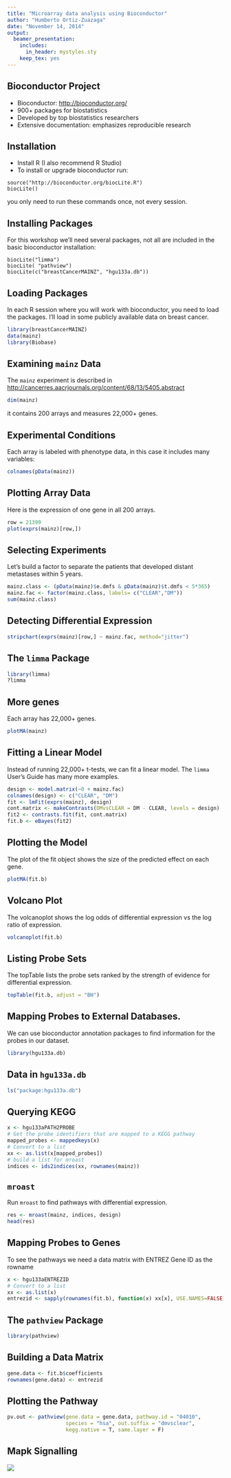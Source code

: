 ```yaml
---
title: "Microarray data analysis using Bioconductor"
author: "Humberto Ortiz-Zuazaga"
date: "November 14, 2014"
output: 
  beamer_presentation:
    includes:
      in_header: mystyles.sty
    keep_tex: yes
---
```


## Bioconductor Project

- Bioconductor: <http://bioconductor.org/>
- 900+ packages for biostatistics
- Developed by top biostatistics researchers
- Extensive documentation: emphasizes reproducible research

## Installation

- Install R (I also recommend R Studio)
- To install or upgrade bioconductor run:
```
source("http://bioconductor.org/biocLite.R")
biocLite()
```
 you only need to run these commands once, not every session.
 
## Installing Packages

For this workshop we'll need several packages, not all are included in the basic bioconductor installation:
```
biocLite("limma")
biocLite( "pathview")
biocLite(c("breastCancerMAINZ", "hgu133a.db"))
```

## Loading Packages

In each R session where you will work with bioconductor, you need to load the packages. I'll load in some publicly available data on breast cancer.

```r
library(breastCancerMAINZ)
data(mainz)
library(Biobase)
```

## Examining `mainz` Data

The `mainz` experiment is described in <http://cancerres.aacrjournals.org/content/68/13/5405.abstract>

```r
dim(mainz)
```
it contains 200 arrays and measures 22,000+ genes.

## Experimental Conditions

Each array is labeled with phenotype data, in this case it includes many variables:

```r
colnames(pData(mainz))
```

## Plotting Array Data

Here is the expression of one gene in all 200 arrays.

```r
row = 21399
plot(exprs(mainz)[row,])
```

## Selecting Experiments

Let's build a factor to separate the patients that developed distant metastases within 5 years.
```r
mainz.class <- (pData(mainz)$e.dmfs & pData(mainz)$t.dmfs < 5*365)
mainz.fac <- factor(mainz.class, labels= c("CLEAR","DM"))
sum(mainz.class)
```

## Detecting Differential Expression

```r
stripchart(exprs(mainz)[row,] ~ mainz.fac, method="jitter")
```

## The `limma` Package

```r
library(limma)
?limma
```

## More genes

Each array has 22,000+ genes.

```r
plotMA(mainz)
```

## Fitting a Linear Model

Instead of running 22,000+ t-tests, we can fit a linear model. The `limma` User's Guide has many more examples.

```r
design <- model.matrix(~0 + mainz.fac)
colnames(design) <- c("CLEAR", "DM")
fit <- lmFit(exprs(mainz), design)
cont.matrix <- makeContrasts(DMvsCLEAR = DM - CLEAR, levels = design)
fit2 <- contrasts.fit(fit, cont.matrix)
fit.b <- eBayes(fit2)
```

## Plotting the Model

The plot of the fit object shows the size of the predicted effect on each gene.

```r
plotMA(fit.b)
```

## Volcano Plot

The volcanoplot shows the log odds of differential expression vs the log ratio of expression.

```r
volcanoplot(fit.b)
```

## Listing Probe Sets

The topTable lists the probe sets ranked by the strength of evidence for differential expression.

```r
topTable(fit.b, adjust = "BH")
```

## Mapping Probes to External Databases.

We can use bioconductor annotation packages to find information for the probes in our dataset.

```r
library(hgu133a.db)
```

## Data in `hgu133a.db`

```r
ls("package:hgu133a.db")
```

## Querying KEGG

```r
x <- hgu133aPATH2PROBE
# Get the probe identifiers that are mapped to a KEGG pathway
mapped_probes <- mappedkeys(x)
# Convert to a list
xx <- as.list(x[mapped_probes])
# build a list for mroast
indices <- ids2indices(xx, rownames(mainz))
```

## `mroast`

Run `mroast` to find pathways with differential expression.

```r
res <- mroast(mainz, indices, design)
head(res)
```

## Mapping Probes to Genes

To see the pathways we need a data matrix with ENTREZ Gene ID as the rowname

```r
x <- hgu133aENTREZID
# Convert to a list
xx <- as.list(x)
entrezid <- sapply(rownames(fit.b), function(x) xx[x], USE.NAMES=FALSE)
```

## The `pathview` Package

```r
library(pathview)
```

## Building a Data Matrix

```r
gene.data <- fit.b$coefficients
rownames(gene.data) <- entrezid
```

## Plotting the Pathway

```r
pv.out <- pathview(gene.data = gene.data, pathway.id = "04010", 
                   species = "hsa", out.suffix = "dmvsclear", 
                   kegg.native = T, same.layer = F)
```

## Mapk Signalling

![](hsa04010.dmvsclear.png)
